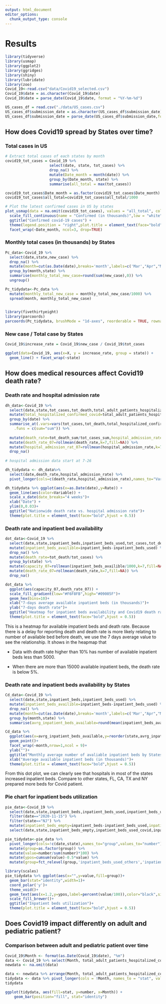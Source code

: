 ```yaml
---
output: html_document
editor_options: 
  chunk_output_type: console
---
```

# Results
```r
library(tidyverse)
library(usmap)
library(ggplot2)
library(ggridges)
library(shiny)
library(lubridate)
library(zoo)
Covid_19<-read.csv("data/Covid19_selected.csv")
Covid_19$date = as.character(Covid_19$date)
Covid_19$date = parse_date(Covid_19$date, format = "%Y-%m-%d")
```

```r
US_cases_df = read.csv("./data/US_cases.csv")
US_cases_df$submission_date = as.character(US_cases_df$submission_date)
US_cases_df$submission_date = parse_date(US_cases_df$submission_date,format = "%Y-%m-%d")
```


## How does Covid19 spread by States over time?

### Total cases in US 
```r
# Extract total cases of each states by month
covid19_tot_cases = Covid_19 %>%
                    select(date, state, tot_cases) %>%
                    drop_na() %>%
                    mutate(Date_month = month(date)) %>%
                    group_by(Date_month, state) %>%
                    summarise(all_total = max(tot_cases))

covid19_tot_cases$Date_month = as.factor(covid19_tot_cases$Date_month)
covid19_tot_cases$all_total=covid19_tot_cases$all_total/1000

# Plot the latest confirmed cases in US by states
plot_usmap(data = na.omit(covid19_tot_cases), values = "all_total", color = "lightblue") + 
  scale_fill_continuous(name = "Confirmed (in thousands)",low = "white", high = "lightblue") + 
  ggtitle("Confirmed covid-19 cases") +
  theme(legend.position = "right",plot.title = element_text(face="bold",hjust = 0.5)) +
  facet_wrap(~Date_month, ncol=3, drop=TRUE)
```

### Monthly total cases (in thousands) by States
```r
Pc_data<-Covid_19 %>% 
  select(date,state,new_case) %>% 
  drop_na() %>% 
  mutate(month=cut(as.Date(date),breaks='month',labels=c('Mar',"Apr","May","Jun","Jul","Aug","Sep","Oct","Nov"))) %>% 
  group_by(month,state) %>% 
  summarise(monthly_total_new_case=round(sum(new_case),0)) %>% 
  ungroup()
```
```r
Pc_tidydata<-Pc_data %>% 
  mutate(monthly_total_new_case = monthly_total_new_case/1000) %>% 
  spread(month, monthly_total_new_case)
  
```

```r
library(fivethirtyeight)
library(parcoords)
parcoords(Pc_tidydata, brushMode = "1d-axes", reorderable = TRUE, rownames = FALSE,height=700, width = 900)
```

### New case / Total case by States
```r
Covid_19$increase_rate = Covid_19$new_case / Covid_19$tot_cases
```
```r
ggplot(data=Covid_19, aes(x=X, y = increase_rate, group = state)) + 
  geom_line() + facet_wrap(~state)
```

## How does medical resources affect Covid19 death rate?

### Death rate and hospital admission rate 
```r
dh_data<-Covid_19 %>% 
  select(date,state,tot_cases,tot_death,total_adult_patients_hospitalized_confirmed_covid,total_pediatric_patients_hospitalized_confirmed_covid) %>%
  mutate(total_hospitalized_confirmed_covid=total_adult_patients_hospitalized_confirmed_covid+total_pediatric_patients_hospitalized_confirmed_covid) %>% 
  group_by(date) %>% 
  summarise_at(.vars=vars(tot_cases,tot_death,total_hospitalized_confirmed_covid),
    .funs = c(sum="sum")) %>% 
  
  mutate(death_rate=tot_death_sum/tot_cases_sum,hospital_admission_rate=total_hospitalized_confirmed_covid_sum/tot_cases_sum) %>%
  mutate(death_rate_07=rollmean(death_rate,k=7,fill=NA)) %>% 
  mutate(hospital_admission_rat_07=rollmean(hospital_admission_rate,k=7,fill=NA)) %>% 
  drop_na()
  
# hospital admission data start at 7-26
```

```r
dh_tidydata <- dh_data%>% 
  select(date,death_rate,hospital_admission_rate) %>% 
  pivot_longer(cols=c(death_rate,hospital_admission_rate),names_to="Variable",values_to="Rate") 
```

```r
dh_tidydata %>% ggplot(aes(x=as.Date(date),y=Rate)) +
  geom_line(aes(color=Variable)) + 
  scale_x_date(date_breaks="4 weeks")+
  xlab("Date") +
  ylim(0,0.03)+
  ggtitle("Nationwide death rate vs. hospital admission rate")+
  theme(plot.title = element_text(face="bold",hjust = 0.5))
```

### Death rate and inpatient bed availability 

```r
dot_data<-Covid_19 %>% 
  select(date,state,inpatient_beds,inpatient_beds_used,tot_cases,tot_death) %>% 
  mutate(inpatient_beds_availible=inpatient_beds-inpatient_beds_used) %>%
  drop_na() %>%
  mutate(death_rate=tot_death/tot_cases) %>% 
  group_by(state) %>% 
  mutate(capacity_07=rollmean(inpatient_beds_availible/1000,k=7,fill=NA)) %>% 
  mutate(death_rate_07=rollmean(death_rate,k=7,fill=NA)) %>% 
  drop_na()
```


```r
dot_data %>% 
  ggplot(aes(capacity_07,death_rate_07)) +
  scale_fill_gradient(low="#F6F8FB",high="#09005F")+
  geom_hex(bins=10)+
  xlab("7-days average available inpatient beds (in thousands)")+
  ylab("7-days death rate")+
  ggtitle("Heatmap for inpatient beds availability and Covid19 death rate")+
  theme(plot.title = element_text(face="bold",hjust = 0.5))
```

This is a heatmap for available impatient beds and death rate. Because there is a delay for reporting death and death rate is more likely relating to number of available bed before death, we use the 7 days average value to see the relationship. It shows in the heapmap that

* Data with death rate higher than 10% has number of available inpatient beds less than 5000.

* When there are more than 15000 available inpatient beds, the death rate is below 5%.

### Death rate and inpatient beds availability by States 
```r
Cd_data<-Covid_19 %>% 
  select(date,state,inpatient_beds,inpatient_beds_used) %>% 
  mutate(inpatient_beds_availible=inpatient_beds-inpatient_beds_used) %>%
  drop_na() %>% 
  mutate(month=cut(as.Date(date),breaks='month',labels=c('Mar',"Apr","May","Jun","Jul","Aug","Sep","Oct","Nov"))) %>% 
  group_by(month,state) %>% 
  summarise(avrg_inpatient_beds_available=round(mean(inpatient_beds_availible),0)/1000)
```

```r
Cd_data %>% 
  ggplot(aes(x=avrg_inpatient_beds_available,y=reorder(state,avrg_inpatient_beds_available)))+
  geom_point()+
  facet_wrap(~month,nrow=1,ncol = 9)+
  ylab("")+
  ggtitle("Monthly average number of avaliable inpatient beds by States")+
  xlab("Average available inpatient beds (in thousands)")+
  theme(plot.title = element_text(face="bold",hjust = 0.5))
```

From this dot plot, we can clearly see that hospitals in most of the states increased inpatient beds. Compare to other states, FL, CA, TX and NY prepared more beds for Covid patient.


### Pie chart for inpatient beds utilization

```r
pie_data<-Covid_19 %>% 
  select(date,state,inpatient_beds,inpatient_beds_used,inpatient_beds_used_covid) %>% 
  filter(date=="2020-11-15") %>% 
  filter(state=="NJ") %>% 
  mutate(inpatient_beds_empty=inpatient_beds-inpatient_beds_used,inpatient_beds_used_others=inpatient_beds_used-inpatient_beds_used_covid) %>% 
  select(date,state,inpatient_beds_empty,inpatient_beds_used_covid,inpatient_beds_used_others)
```
```r
pie_tidydata<-pie_data %>% 
  pivot_longer(cols=!c(date,state),names_to="group",values_to="number") %>% 
  mutate(group=as.factor(group)) %>% 
  mutate(value=number/sum(number)*100) %>% 
  mutate(ypos=cumsum(value)-0.5*value) %>% 
  mutate(group=fct_relevel(group,'inpatient_beds_used_others','inpatient_beds_used_covid','inpatient_beds_empty'))
```
```r
library(scales)
pie_tidydata %>% ggplot(aes(x="",y=value,fill=group))+
  geom_bar(stat="identity",width=1)+
  coord_polar('y')+
  theme_void()+
  geom_text(aes(x=1.2,y=ypos,label=percent(value/100)),color="black",size=6)+
  scale_fill_brewer()+
  ggtitle("Inpatient beds utilization")+
  theme(plot.title = element_text(face="bold",hjust = 0.5))

```


## Does Covid19 impact differently on adult and pediatric patient?

### Comparison between adult and pediatric patient over time

```r
Covid_19$Month <- format(as.Date(Covid_19$date), "%m")
data <- Covid_19 %>% select(Month, total_adult_patients_hospitalized_confirmed_covid, total_pediatric_patients_hospitalized_confirmed_covid)
newdata <- na.omit(data)
```
```r
data <- newdata %>% arrange(Month, total_adult_patients_hospitalized_confirmed_covid, total_pediatric_patients_hospitalized_confirmed_covid) %>% group_by(Month) %>% summarise(across(everything(), last))
tidydata <- data %>% pivot_longer(cols = !Month, names_to = "stat", values_to = "number")
tidydata
```

```r
ggplot(tidydata, aes(fill=stat, y=number, x=Month)) + 
    geom_bar(position="fill", stat="identity")
```





